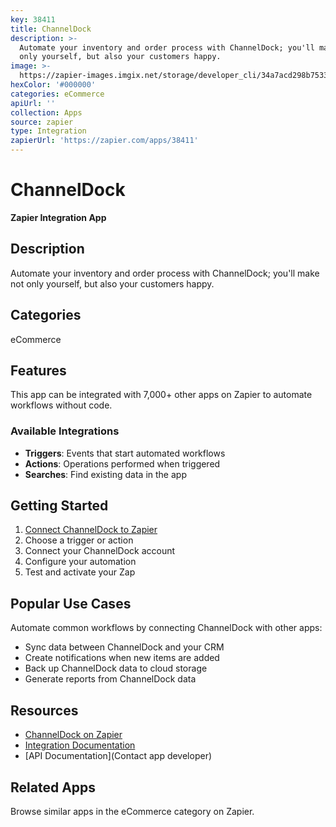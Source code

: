 ```yaml
---
key: 38411
title: ChannelDock
description: >-
  Automate your inventory and order process with ChannelDock; you'll make not
  only yourself, but also your customers happy.
image: >-
  https://zapier-images.imgix.net/storage/developer_cli/34a7acd298b7533e77f202f1c893f5e9.png?auto=format%2Ccompress&ixlib=python-3.0.0&q=50
hexColor: '#000000'
categories: eCommerce
apiUrl: ''
collection: Apps
source: zapier
type: Integration
zapierUrl: 'https://zapier.com/apps/38411'
---
```

# ChannelDock

**Zapier Integration App**

## Description

Automate your inventory and order process with ChannelDock; you'll make not only yourself, but also your customers happy.

## Categories

eCommerce

## Features

This app can be integrated with 7,000+ other apps on Zapier to automate workflows without code.

### Available Integrations

- **Triggers**: Events that start automated workflows
- **Actions**: Operations performed when triggered
- **Searches**: Find existing data in the app

## Getting Started

1. [Connect ChannelDock to Zapier](https://zapier.com/apps/38411)
2. Choose a trigger or action
3. Connect your ChannelDock account
4. Configure your automation
5. Test and activate your Zap

## Popular Use Cases

Automate common workflows by connecting ChannelDock with other apps:

- Sync data between ChannelDock and your CRM
- Create notifications when new items are added
- Back up ChannelDock data to cloud storage
- Generate reports from ChannelDock data

## Resources

- [ChannelDock on Zapier](https://zapier.com/apps/38411)
- [Integration Documentation](https://zapier.com/apps/38411/integrations)
- [API Documentation](Contact app developer)

## Related Apps

Browse similar apps in the eCommerce category on Zapier.
